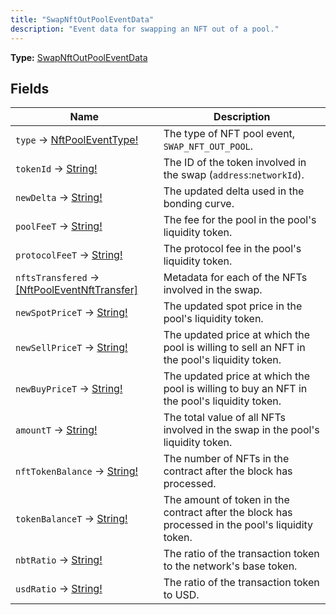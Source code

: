 ```yaml
---
title: "SwapNftOutPoolEventData"
description: "Event data for swapping an NFT out of a pool."
---
```


**Type:** [SwapNftOutPoolEventData](/api-reference/types/swapnftoutpooleventdata)

## Fields

| Name | Description |
|------|-------------|
| `type` → [NftPoolEventType!](/api-reference/types/nftpooleventtype) | The type of NFT pool event, `SWAP_NFT_OUT_POOL`. |
| `tokenId` → [String!](/api-reference/types/string) | The ID of the token involved in the swap (`address`:`networkId`). |
| `newDelta` → [String!](/api-reference/types/string) | The updated delta used in the bonding curve. |
| `poolFeeT` → [String!](/api-reference/types/string) | The fee for the pool in the pool's liquidity token. |
| `protocolFeeT` → [String!](/api-reference/types/string) | The protocol fee in the pool's liquidity token. |
| `nftsTransfered` → [[NftPoolEventNftTransfer]](/api-reference/types/nftpooleventnfttransfer) | Metadata for each of the NFTs involved in the swap. |
| `newSpotPriceT` → [String!](/api-reference/types/string) | The updated spot price in the pool's liquidity token. |
| `newSellPriceT` → [String!](/api-reference/types/string) | The updated price at which the pool is willing to sell an NFT in the pool's liquidity token. |
| `newBuyPriceT` → [String!](/api-reference/types/string) | The updated price at which the pool is willing to buy an NFT in the pool's liquidity token. |
| `amountT` → [String!](/api-reference/types/string) | The total value of all NFTs involved in the swap in the pool's liquidity token. |
| `nftTokenBalance` → [String!](/api-reference/types/string) | The number of NFTs in the contract after the block has processed. |
| `tokenBalanceT` → [String!](/api-reference/types/string) | The amount of token in the contract after the block has processed in the pool's liquidity token. |
| `nbtRatio` → [String!](/api-reference/types/string) | The ratio of the transaction token to the network's base token. |
| `usdRatio` → [String!](/api-reference/types/string) | The ratio of the transaction token to USD. |


